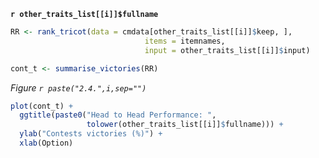 **`r other_traits_list[[i]]$fullname`**

```r

RR <- rank_tricot(data = cmdata[other_traits_list[[i]]$keep, ],
                              items = itemnames,
                              input = other_traits_list[[i]]$input)

cont_t <- summarise_victories(RR)
```

*Figure `r paste("2.4.",i,sep="")`*
```r
plot(cont_t) +
  ggtitle(paste0("Head to Head Performance: ",
                 tolower(other_traits_list[[i]]$fullname))) +
  ylab("Contests victories (%)") +
  xlab(Option)

```